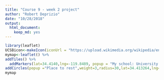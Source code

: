 ```yaml
---
title: "Course 9 - week 2 project"
author: "Robert Deprizio"
date: "10/28/2018"
output: 
  html_document: 
    keep_md: yes
---
```



```r
library(leaflet)
UCSBicon<-makeIcon(iconUrl = "https://upload.wikimedia.org/wikipedia/en/4/49/UC_Santa_Barbara_seal.svg",iconWidth = 40,iconHeight = 40,iconAnchorY = 20)
mymap<-leaflet() %>%
addTiles() %>%
  addMarkers(lat=34.4140,lng=-119.8489, popup = "My school: University of California-Santa Barbara",icon = UCSBicon) %>%
addCircles(popup ="Place to rest",weight=3,radius=30,lat=34.413264,lng=-119.858720)
mymap
```

